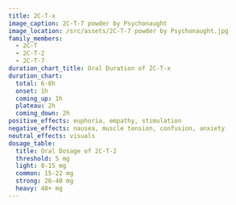 ---
title: 2C-T-x
image_caption: 2C-T-7 powder by Psychonaught
image_location: /src/assets/2C-T-7 powder by Psychonaught.jpg
family_members:
  - 2C-T
  - 2C-T-2
  - 2C-T-7
duration_chart_title: Oral Duration of 2C-T-x
duration_chart:
  total: 6-8h
  onset: 1h
  coming_up: 1h
  plateau: 2h
  coming_down: 2h
positive_effects: euphoria, empathy, stimulation
negative_effects: nausea, muscle tension, confusion, anxiety
neutral_effects: visuals
dosage_table:
  title: Oral Dosage of 2C-T-2
  threshold: 5 mg
  light: 8-15 mg
  common: 15-22 mg
  strong: 26-40 mg
  heavy: 40+ mg
---

